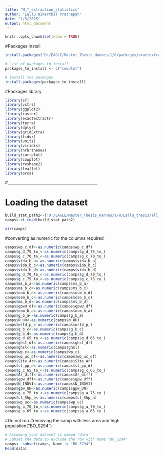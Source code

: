 ```yaml
---
title: "M_T_extraction_statistics"
author: "Lallu Nikerthil Prathapan"
date: "1/5/2025"
output: html_document
---
```



```r
knitr::opts_chunk$set(echo = TRUE)
```

#Packages install
```r
install.packages("D:/EAGLE/Master_Thesis_Hannes/1/R/packages/exactextractr_0.10.0.tar.gz", repos = NULL, type = "source")
```


```r
# List of packages to install
packages_to_install <- c("cowplot")

# Install the packages
install.packages(packages_to_install)
```
#Packages library

```r
library(sf)
library(vctrs)
library(ggplot2)
library(raster)
library(exactextractr)
library(terra)
library(dplyr)
library(gridExtra)
library(tidyr)
library(units)
library(viridis)
library(hrbrthemes)
library(corrplot)
library(cowplot)
library(reshape2)
library(leaflet)
library(orca)
```

#______________________________________________

# Loading the dataset
```r
build_stat_path2<-("D:/EAGLE/Master_Thesis_Hannes/1/R/Lallu_thesis/all_pop_output/camps_EO/camps_eo2/camps_eo2.shp")
camps<-st_read(build_stat_path2)

str(camps)
```
#converting as.numeric for the columns required

```r
camps$wp_c_df<-as.numeric(camps$wp_c_df)
camps$g_d_75_to_<-as.numeric(camps$g_d_75_to_)
camps$g_c_70_to_<-as.numeric(camps$g_c_70_to_)
camps$vida_b_a<-as.numeric(camps$vida_b_a)
camps$vida_b_c<-as.numeric(camps$vida_b_c)
camps$vida_b_d<-as.numeric(camps$vida_b_d)
camps$g_d_70_to_<-as.numeric(camps$g_d_70_to_)
camps$g_c_75_to_<-as.numeric(camps$g_c_75_to_)
camps$ms_b_a<-as.numeric(camps$ms_b_a)
camps$ms_b_c<-as.numeric(camps$ms_b_c)
camps$osm_b_d<-as.numeric(camps$osm_b_d)
camps$osm_b_c<-as.numeric(camps$osm_b_c)
camps$ms_b_d<-as.numeric(camps$ms_b_d)
camps$gpwU_df<-as.numeric(camps$gpwU_df)
camps$osm_b_a<-as.numeric(camps$osm_b_a)
camps$g_b_a<-as.numeric(camps$g_b_a)
camps$N_HH<-as.numeric(camps$N_HH)
camps$wrld_p_<-as.numeric(camps$wrld_p_)
camps$g_b_c<-as.numeric(camps$g_b_c)
camps$g_b_d<-as.numeric(camps$g_b_d)
camps$g_d_65_to_<-as.numeric(camps$g_d_65_to_)
camps$ghsl_df<-as.numeric(camps$ghsl_df)
camps$ghsl<-as.numeric(camps$ghsl)
camps$wp_c<-as.numeric(camps$wp_c)
camps$wp_uc_df<-as.numeric(camps$wp_uc_df)
camps$Site_Ar<-as.numeric(camps$Site_Ar)
camps$st_pp_d<-as.numeric(camps$st_pp_d)
camps$g_c_65_to_<-as.numeric(camps$g_c_65_to_)
camps$Ar_diff<-as.numeric(camps$Ar_diff)
camps$gpw_dff<-as.numeric(camps$gpw_dff)
camps$N_INDVI<-as.numeric(camps$N_INDVI)
camps$gpw_UN<-as.numeric(camps$gpw_UN)
camps$g_a_75_to_<-as.numeric(camps$g_a_75_to_)
camps$cl_Shp_a<-as.numeric(camps$cl_Shp_a)
camps$wp_uc<-as.numeric(camps$wp_uc)
camps$g_a_70_to_<-as.numeric(camps$g_a_70_to_)
camps$g_a_65_to_<-as.numeric(camps$g_a_65_to_)

```

#Do not run
#removing the camp with less area and high population("BO_S294")

```r
# Assuming your dataset is named 'data'
# Subset the data to exclude the row with name "BO_S294"
camps<- subset(camps, Name != "BO_S294")
head(data)
```
